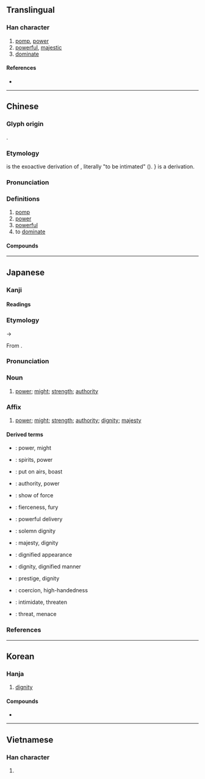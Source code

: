 {{character info/new}}
==Translingual==

===Han character===
{{Han char|rn=38|rad=女|as=06|sn=9|four=53200|canj=IHMV|ids=⿵戌女}}

# [[pomp]], [[power]]
# [[powerful]], [[majestic]]
# [[dominate]]

====References====
* {{Han ref|kx=0261.240|dkj=06259|dj=0527.270|hdz=21404.010|uh=5A01|ud=23041|bh=ABC2|bd=43970}}

----

==Chinese==
{{zh-forms}}

===Glyph origin===
{{Han etym}}
{{Han compound|戌|女|ls=ic}}.

===Etymology===
{{och-l|畏|to fear}} is the exoactive derivation of {{och-l|威|to overawe}}, literally "to be intimated" ({{zh-ref|Schuessler, 2007}}). {{och-l|鬼|ghost}}} is a derivation.

===Pronunciation===
{{zh-pron
|m=wēi
|m-s=
|c=wai1
|c-t=
|g=
|h=pfs=vî
|j=
|mb=ṳ́
|md=ŭi
|mn=ui
|mn-t=ui1
|w=3hhue
|x=
|mc=y
|oc=y
|cat=
}}

===Definitions===
{{zh-hanzi}}

# [[pomp]]
# [[power]]
# [[powerful]]
# to [[dominate]]

====Compounds====
{{zh-der|下車作威|下馬威|不怒自威|伏威|作威作福|作福作威|備受威脅|克倫威爾|八面威風|兵威|助威|南威|史迪威|喊堂威|國威|地牛發威|夏威夷州|大發神威|大顯威風|天威|奮威|奮武揚威|威信|威信掃地|威儀|威儀孔時|威克島|威力|威勢|威化餅|威名|威嚇|威嚴|威士忌|威妥瑪式|威尼斯|威德兼施|威悉河|威振天下|威服|威望|威權|威武|威武不屈|威海衛|威澤|威爾遜|威猛|威瑪憲法|威福|威福由己|威福自己|威稜|威而不猛|威聲|威脅|威脅利誘|威蕤|威迫|威逼|威逼利誘|威重|威震|威震八方|威震天下|威震寰宇|威靈|威靈頓|威風|威風八面|威風凜凜|威鳳|威鳳一羽|宣威|宣威縣|恩威並濟|恩威並用|恩威並著|恩威並行|恩威並重|懷德畏威|打下馬威|抑威餌敵|挪威|挪威王國|振威|揚威|揚威耀武|擅作威福|攝威擅勢|施威|明威|杜威|格林威治|權威|權威管教|武威縣|殺威棒|殺威風|海明威|淫威|漢官威儀|狐假虎威|狐藉虎威|狐虎之威|畏威懷德|發威|發威動怒|皇威|示威|示威遊行|神威|祥麟威鳳|科威特|科威特市|積威|竊弄威權|立威|耀武揚威|耍威風|聲威|聲威大震|舉武揚威|草木知威|蓄銳養威|虎威|虎威狐假|蛜威|褚威格|赫斯之威|軍威|辛巴威|逞威風|逞起威風|鈞威|開普威得|閫威|雄威|雌威|霜威|霽威|養威蓄銳|養銳蓄威|餘威|馬拉威|鮑斯威爾|齊威王|龍威|蘇拉威西|威廉|威爾瑪|夏威夷}}

----

==Japanese==

===Kanji===
{{ja-kanji|grade=c|rs=女06}}

====Readings====
{{ja-readings
|goon=い<ゐ
|kanon=い<ゐ
|kun=おど-す, おど-し, おど-かす
|nanori=いさ, たけ, たけし
}}

===Etymology===
{{ja-kanjitab|い|yomi=o}}
{{IPAchar|/wi/}} → {{IPAchar|/i/}}

From {{der|ja|ltc|sort=い|-}} {{ltc-l|威}}.

===Pronunciation===
{{ja-pron|い|acc=1|acc_ref=DJR}}

===Noun===
{{ja-noun|い|hhira=ゐ}}

# [[power]]; [[might]]; [[strength]]; [[authority]]

===Affix===
{{ja-pos|affix|い|hhira=ゐ}}

# [[power]]; [[might]]; [[strength]]; [[authority]]; [[dignity]]; [[majesty]]

====Derived terms====
{{der-top}}
* {{ja-r|威%力|い%りょく}}: power, might
* {{ja-r|威%勢|い%せい}}: spirits, power
* {{ja-r|威%張る|い%ばる}}: put on airs, boast
* {{ja-r|権%威|けん%い}}: authority, power
* {{ja-r|示%威|じ%い}}: show of force
* {{ja-r|猛%威|もう%い}}: fierceness, fury
* {{ja-r|球%威 の 有る 投%球|きゅう%い の ある とう%きゅう}}: powerful delivery
* {{ja-r|威%厳|い%げん}}: solemn dignity
* {{ja-r|威%風|い%ふう}}: majesty, dignity
* {{ja-r|威%容|い%よう}}: dignified appearance
* {{ja-r|威%儀|い%ぎ}}: dignity, dignified manner
* {{ja-r|威%信|い%しん}}: prestige, dignity
* {{ja-r|威%圧|い%あつ}}: coercion, high-handedness
* {{ja-r|威%嚇|い%かく}}: intimidate, threaten
* {{ja-r|脅%威|きょう%い}}: threat, menace
{{der-bottom}}

===References===
<references/>

----

==Korean==

===Hanja===
{{ko-hanja|위엄|위}}

# [[dignity]]

====Compounds====
* {{ko-l|위화도회군|威化島回軍}}

----

==Vietnamese==

===Han character===
{{vi-hantu|[[uy]], [[oai]]|rs=女06}}

# {{rfdef|vi|sort=女06}}
